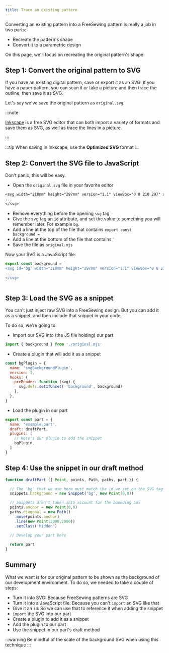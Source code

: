 ```yaml
---
title: Trace an existing pattern
---
```


Converting an existing pattern into a FreeSewing pattern is really a job in two
parts:

- Recreate the pattern's shape
- Convert it to a parametric design

On this page, we'll focus on recreating the original pattern's shape. 

## Step 1: Convert the original pattern to SVG

If you have an existing digital pattern, save or export it as an SVG. If you
have a paper pattern, you can scan it or take a picture and then trace the
outline, then save it as SVG.

Let's say we've save the original pattern as `original.svg`.

:::note

[Inkscape](https://inkscape.org/) is a free SVG editor that can both import a
variety of formats and save them as SVG, as well as trace the lines in a
picture.

:::

:::tip
When saving in Inkscape, use the **Optimized SVG** format
:::

## Step 2: Convert the SVG file to JavaScript

Don't panic, this will be easy.

 - Open the `original.svg` file in your favorite editor

```txt
<svg width="210mm" height="297mm" version="1.1" viewBox="0 0 210 297" xmlns="http://www.w3.org/2000/svg">
...
</svg>
```

 - Remove everything before the opening `svg` tag
 - Give the svg tag an `id` attribute, and set the value to something you will remember later. For example `bg`. 
 - Add a line at the top of the file that contains <code>export const background = `</code>
 - Add a line at the bottom of the file that contains <code>`</code>
 - Save the file as `original.mjs`

Now your SVG is a JavaScript file:

```js
export const background = `
<svg id='bg' width="210mm" height="297mm" version="1.1" viewBox="0 0 210 297" xmlns="http://www.w3.org/2000/svg">
...
</svg>
`
```

## Step 3: Load the SVG as a snippet

You can't just inject raw SVG into a FreeSewing design. But you can add it as
a snippet, and then include that snippet in your code.

To do so, we're going to:

- Import our SVG into (the JS file holding) our part

```js
import { background } from './original.mjs'
```

- Create a plugin that will add it as a snippet

```js
const bgPlugin = {
  name: 'svgBackgroundPlugin',
  version: 1,
  hooks: {
    preRender: function (svg) {
      svg.defs.setIfUnset( 'background', background)
    },
  },
}
```

- Load the plugin in our part

```js
export const part = {
  name: 'example.part',
  draft: draftPart,
  plugins: [
    // Here's our plugin to add the snippet
    bgPlugin,
  ]
}
```

## Step 4: Use the snippet in our draft method

```js
function draftPart ({ Point, points, Path, paths, part }) {

  // The 'bg' that we use here must match the id we set on the SVG tag
  snippets.background = new Snippet('bg', new Point(0,0))

  // Snippets aren't taken into account for the bounding box
  points.anchor = new Point(0,0)
  paths.diagonal = new Path()
    .move(points.anchor)
    .line(new Point(2000,2000))
    .setClass('hidden')

  // Develop your part here
  
  return part
}
```

## Summary

What we want is for our original pattern to be shown as the background of our development environment.
To do so, we needed to take a couple of steps:

- Turn it into SVG: Because FreeSewing patterns are SVG
- Turn it into a JavaScript file: Because you can't `import` an SVG like that
- Give it an `id`: So we can use that to reference it when adding the snippet
- `import` the SVG into our part
- Create a plugin to add it as a snippet
- Add the plugin to our part
- Use the snippet in our part's draft method

:::warning
Be mindful of the scale of the background SVG when using this technique
:::
